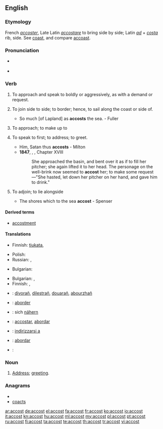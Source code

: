 ==English==

===Etymology===
French ''[[accoster]]'', Late Latin ''[[accostare]]'' to bring side by side; Latin ''[[ad]]'' + ''[[costa]]'' rib, side. See [[coast]], and compare [[accoast]].

===Pronunciation===
* {{a|US}} {{IPA|/əˈkɔst/}}
* {{audio|en-us-accost.ogg|Audio (US)}}

===Verb===
{{en-verb}}

# {{context|transitive}} To approach and speak to boldly or aggressively, as with a demand or request.
# {{context|transitive|obsolete}} To join side to side; to border; hence, to sail along the coast or side of.
#* So much [of Lapland] as '''accosts''' the sea. - Fuller
# {{context|transitive|obsolete|Shakespearian}} To approach; to make up to
# {{transitive}} To speak to first; to address; to greet.
#* Him, Satan thus '''accosts''' - Milton
#* '''1847''', {{w|Charlotte Brontë}}, {{w|Jane Eyre}}, Chapter XVIII
#*:She approached the basin, and bent over it as if to fill her pitcher; she again lifted it to her head. The personage on the well-brink now seemed to '''accost''' her; to make some request—"She hasted, let down her pitcher on her hand, and gave him to drink."
# {{context|intransitive|obsolete}} To adjoin; to lie alongside
#* The shores which to the sea '''accost''' - Spenser

====Derived terms====
* [[accostment]]

====Translations====
{{trans-top|to approach and speak to boldly or aggressively, as with a demand or request}}
* Finnish: [[tiukata]], {{t|fi|vaatia}}
{{trans-mid}}
* Polish: {{t|pl|zaczepiać}}
* Russian: {{t+|ru|обращаться}}, {{t+|ru|заговаривать}}
{{trans-bottom}}

{{trans-top|to join side to side; to border; hence, to sail along the coast or side of}}
* Bulgarian: {{t|bg|акостирам}}
{{trans-mid}}
{{trans-bottom}}

{{trans-top|to speak to first, to address, to greet}}
* Bulgarian: {{t|bg|заговарям}},  {{t|bg|обръщам се към}}
* Finnish: {{t|fi|puhutella}}, {{t|fi|tervehtiä}}
{{trans-mid}}
{{trans-bottom}}

{{checktrans-top}}
* {{ttbc|Breton}}: [[divorañ]], [[dilestrañ]], [[douarañ]], [[abourzhañ]]
* {{ttbc|French}}: [[aborder]]
* {{ttbc|German}}: sich [[nähern]]
* {{ttbc|Interlingua}}: [[accostar]], [[abordar]]
* {{ttbc|Italian}}: [[indirizzarsi a]]
{{trans-mid}}
* {{ttbc|Portuguese}}: [[abordar]]
* {{ttbc|Spanish}}: {{t+|es|acercar|alt=acercarse a}}
{{trans-bottom}}

===Noun===
{{en-noun}}

# {{rare}} [[address|Address]]; [[greeting]].

===Anagrams===
* {{alphagram|accost}}
* [[coacts#English|coacts]]

[[ar:accost]]
[[de:accost]]
[[el:accost]]
[[fa:accost]]
[[fr:accost]]
[[ko:accost]]
[[io:accost]]
[[it:accost]]
[[kn:accost]]
[[hu:accost]]
[[ml:accost]]
[[my:accost]]
[[pl:accost]]
[[pt:accost]]
[[ru:accost]]
[[fi:accost]]
[[ta:accost]]
[[te:accost]]
[[th:accost]]
[[tr:accost]]
[[vi:accost]]